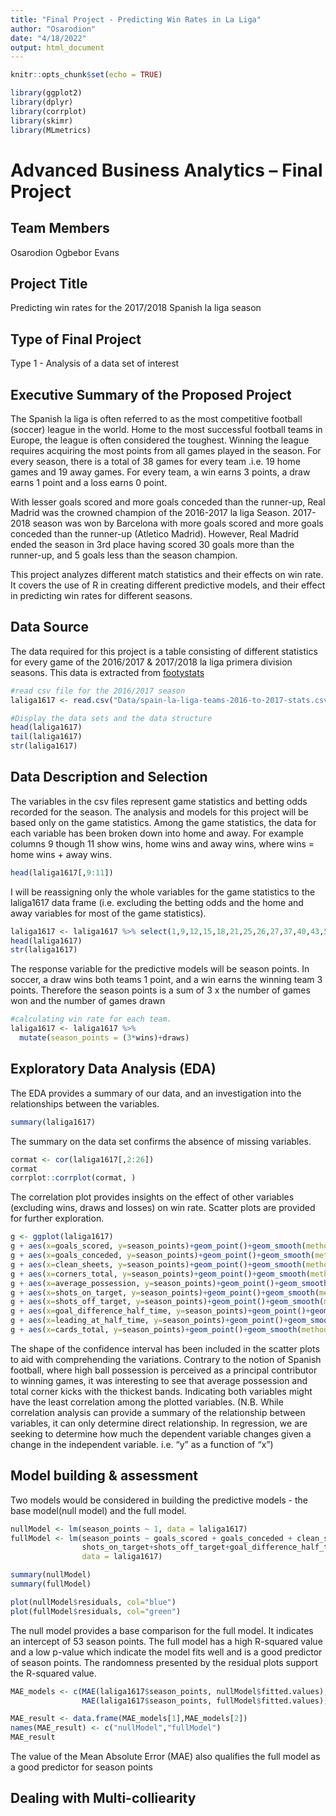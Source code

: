 ```yaml
---
title: "Final Project - Predicting Win Rates in La Liga"
author: "Osarodion"
date: "4/18/2022"
output: html_document
---
```


```r
knitr::opts_chunk$set(echo = TRUE)
```


```r
library(ggplot2)
library(dplyr)
library(corrplot)
library(skimr)
library(MLmetrics)

```



Advanced Business Analytics – Final Project
===========================================

Team Members
------------
Osarodion Ogbebor Evans

Project Title
-------------
Predicting win rates for the 2017/2018 Spanish la liga season

Type of Final Project
---------------------
Type 1 - Analysis of a data set of interest

Executive Summary of the Proposed Project
-----------------------------------------

The Spanish la liga is often referred to as the most competitive football (soccer) league in the world. Home to the most successful football teams in Europe, the league is often considered the toughest. Winning the league requires acquiring the most points from all games played in the season. For every season, there is a total of 38 games for every team .i.e. 19 home games and 19 away games. For every team, a win earns 3 points, a draw earns 1 point and a loss earns 0 point.

With lesser goals scored and more goals conceded than the runner-up, Real Madrid was the crowned champion of the 2016-2017 la liga Season. 2017-2018 season was won by Barcelona with more goals scored and more goals conceded than the runner-up (Atletico Madrid). However, Real Madrid ended the season in 3rd place having scored 30 goals more than the runner-up, and 5 goals less than the season champion.

This project analyzes different match statistics and their effects on win rate. It covers the use of R in creating different predictive models, and their effect in predicting win rates for different seasons.

Data Source
-----------------------
The data required for this project is a table consisting of different statistics for every game of the 2016/2017 & 2017/2018 la liga primera division seasons. This data is extracted from [footystats](https://footystats.org/download-stats-csv)

```r
#read csv file for the 2016/2017 season
laliga1617 <- read.csv("Data/spain-la-liga-teams-2016-to-2017-stats.csv", header = TRUE, sep = ",", stringsAsFactors = FALSE)

#Display the data sets and the data structure 
head(laliga1617)
tail(laliga1617)
str(laliga1617)
```

Data  Description and Selection
-------------------------------
The variables in the csv files represent game statistics and betting odds recorded for the season. The analysis and models for this project will be based only on the game statistics. Among the game statistics, the data for each variable has been broken down into home and away. For example columns 9 though 11 show wins, home wins and away wins, where wins = home wins + away wins.

```r
head(laliga1617[,9:11])
```

I will be reassigning only the whole variables for the game statistics to the laliga1617 data frame (i.e. excluding the betting odds and the home and away variables for most of the game statistics).

```r
laliga1617 <- laliga1617 %>% select(1,9,12,15,18,21,25,26,27,37,40,43,55,58,61,64,67,70,73,76,79,82,85,88,91)
head(laliga1617)
str(laliga1617)
```

The response variable for the predictive models will be season points. In soccer, a draw wins both teams 1 point, and a win earns the winning team 3 points. Therefore the season points is a sum of 3 x the number of games won and the number of games drawn

```r
#calculating win rate for each team.
laliga1617 <- laliga1617 %>%
  mutate(season_points = (3*wins)+draws)

```

Exploratory Data Analysis (EDA)
--------------------------
The EDA provides a summary of our data, and an investigation into the relationships between the variables.

```r
summary(laliga1617)

```

The summary on the data set confirms the absence of missing variables.

```r
cormat <- cor(laliga1617[,2:26])
cormat
corrplot::corrplot(cormat, )

```

The correlation plot provides insights on the effect of other variables (excluding wins, draws and losses) on win rate. Scatter plots are provided for further exploration.

```r
g <- ggplot(laliga1617)
g + aes(x=goals_scored, y=season_points)+geom_point()+geom_smooth(method = "lm")
g + aes(x=goals_conceded, y=season_points)+geom_point()+geom_smooth(method = "lm")
g + aes(x=clean_sheets, y=season_points)+geom_point()+geom_smooth(method = "lm")
g + aes(x=corners_total, y=season_points)+geom_point()+geom_smooth(method = "lm")
g + aes(x=average_possession, y=season_points)+geom_point()+geom_smooth(method = "lm")
g + aes(x=shots_on_target, y=season_points)+geom_point()+geom_smooth(method = "lm")
g + aes(x=shots_off_target, y=season_points)+geom_point()+geom_smooth(method = "lm")
g + aes(x=goal_difference_half_time, y=season_points)+geom_point()+geom_smooth(method = "lm")
g + aes(x=leading_at_half_time, y=season_points)+geom_point()+geom_smooth(method = "lm")
g + aes(x=cards_total, y=season_points)+geom_point()+geom_smooth(method = "lm")
```

The shape of the confidence interval has been included in the scatter plots to aid with comprehending the variations. Contrary to the notion of Spanish football, where high ball possession is perceived as a principal contributor to winning games, it was interesting to see that average possession and total corner kicks with the thickest bands. Indicating both variables might have the least correlation among the plotted variables. (N.B. While correlation analysis can provide a summary of the relationship between variables, it can only determine direct relationship. In regression, we are seeking to determine how much the dependent variable changes given a change in the independent variable. i.e. "y" as a function of "x")

Model building & assessment
---------------------------
Two models would be considered in building the predictive models - the base model(null model) and the full model.

```r
nullModel <- lm(season_points ~ 1, data = laliga1617)
fullModel <- lm(season_points ~ goals_scored + goals_conceded + clean_sheets + corners_total + average_possession+
                shots_on_target+shots_off_target+goal_difference_half_time+leading_at_half_time+cards_total,
                data = laliga1617)

```

```r
summary(nullModel)
summary(fullModel)
```

```r
plot(nullModel$residuals, col="blue")
plot(fullModel$residuals, col="green")
```

The null model provides a base comparison for the full model. It indicates an intercept of 53 season points. The full model has a high R-squared value and a low p-value which indicate the model fits well and is a good predictor of season points. The randomness presented by the residual plots support the R-squared value.

```r
MAE_models <- c(MAE(laliga1617$season_points, nullModel$fitted.values),
                MAE(laliga1617$season_points, fullModel$fitted.values))

MAE_result <- data.frame(MAE_models[1],MAE_models[2])
names(MAE_result) <- c("nullModel","fullModel")
MAE_result
```
The value of the Mean Absolute Error (MAE) also qualifies the full model as a good predictor for season points

Dealing with Multi-colliearity
-------------------------------






